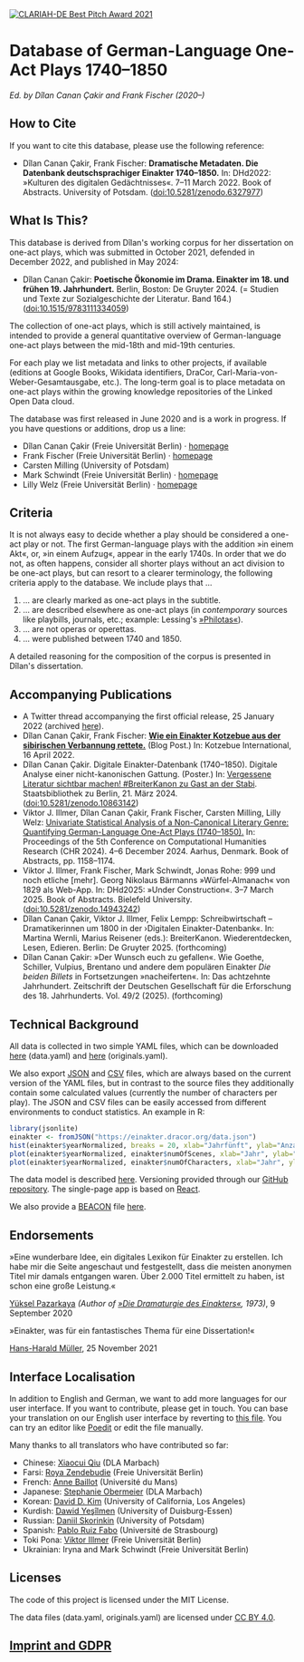 <a href="https://dhd-blog.org/?p=15604">
  <img
    src="/clariah-best-pitch-2021.png"
    alt="CLARIAH-DE Best Pitch Award 2021"
    style={{width: '120px', float: 'right'}}
  />
</a>

# Database of German-Language One-Act Plays 1740–1850

_Ed. by Dîlan Canan Çakir and Frank Fischer (2020–)_

## How to Cite

If you want to cite this database, please use the following reference:

- Dîlan Canan Çakir, Frank Fischer: **Dramatische Metadaten. Die Datenbank deutschsprachiger Einakter 1740–1850.** In: DHd2022: »Kulturen des digitalen Gedächtnisses«. 7–11 March 2022. Book of Abstracts. University of Potsdam. ([doi:10.5281/zenodo.6327977](https://doi.org/10.5281/zenodo.6327977))

## What Is This?

This database is derived from Dîlan's working corpus for her dissertation
on one-act plays, which was submitted in October 2021, defended in December
2022, and published in May 2024:

- Dîlan Canan Çakir: **Poetische Ökonomie im Drama. Einakter im 18. und frühen 19. Jahrhundert.** Berlin, Boston: De Gruyter 2024. (= Studien und Texte zur
  Sozialgeschichte der Literatur. Band 164.)
  ([doi:10.1515/9783111334059](https://doi.org/10.1515/9783111334059))

The collection of one-act plays, which is still actively maintained, is intended to
provide a general quantitative overview of German-language one-act plays between the
mid-18th and mid-19th centuries.

For each play we list metadata and links to other projects, if available
(editions at Google Books, Wikidata identifiers, DraCor,
Carl-Maria-von-Weber-Gesamtausgabe, etc.). The long-term goal is
to place metadata on one-act plays within the growing knowledge repositories of
the Linked Open Data cloud.

The database was first released in June 2020 and is a work in progress. If you
have questions or additions, drop us a line:

- Dîlan Canan Çakir (Freie Universität Berlin) ·
  [homepage](https://dilancakir.github.io/)
- Frank Fischer (Freie Universität Berlin) ·
  [homepage](https://lehkost.github.io/)
- Carsten Milling (University of Potsdam)
- Mark Schwindt (Freie Universität Berlin) ·
  [homepage](https://www.markschwindt.com/)
- Lilly Welz (Freie Universität Berlin) ·
  [homepage](https://www.temporal-communities.de/people/welz/index.html)

## Criteria

It is not always easy to decide whether a play should be considered a one-act
play or not. The first German-language plays with the addition »in einem Akt«,
or, »in einem Aufzug«, appear in the early 1740s. In order that we do not, as
often happens, consider all shorter plays without an act division to be one-act
plays, but can resort to a clearer terminology, the following criteria apply
to the database. We include plays that …

1. … are clearly marked as one-act plays in the subtitle.
2. … are described elsewhere as one-act plays (in _contemporary_
   sources like playbills, journals, etc.; example: Lessing's
   [»Philotas«](id/ein001453)).
3. … are not operas or operettas.
4. … were published between 1740 and 1850.

A detailed reasoning for the composition of the corpus is presented
in Dîlan's dissertation.

## Accompanying Publications

- A Twitter thread accompanying the first official release, 25 January 2022 (archived [here](http://web.archive.org/web/20220125101138/https://twitter.com/umblaetterer/status/1485916969878626306)).
- Dîlan Canan Çakir, Frank Fischer: **[Wie ein Einakter Kotzebue aus der sibirischen Verbannung rettete.](https://kotzebue.hypotheses.org/1345)** (Blog Post.) In: Kotzebue International, 16 April 2022.
- Dîlan Canan Çakir. Digitale Einakter-Datenbank (1740–1850). Digitale Analyse einer nicht-kanonischen Gattung. (Poster.) In: [Vergessene Literatur sichtbar machen! #BreiterKanon zu Gast an der Stabi](https://blog.sbb.berlin/veranstaltung-breiter-kanon/). Staatsbibliothek zu Berlin, 21. März 2024. ([doi:10.5281/zenodo.10863142](https://doi.org/10.5281/zenodo.10863142))
- Viktor J. Illmer, Dîlan Canan Çakir, Frank Fischer, Carsten Milling, Lilly Welz: [Univariate Statistical Analysis of a Non-Canonical Literary Genre: Quantifying German-Language One-Act Plays (1740–1850).](https://ceur-ws.org/Vol-3834/paper86.pdf) In: Proceedings of the 5th Conference on Computational Humanities Research (CHR 2024). 4–6 December 2024. Aarhus, Denmark. Book of Abstracts, pp. 1158–1174.
- Viktor J. Illmer, Frank Fischer, Mark Schwindt, Jonas Rohe: 999 und noch etliche \[mehr\]. Georg Nikolaus Bärmanns »Würfel-Almanach« von 1829 als Web-App. In: DHd2025: »Under Construction«. 3–7 March 2025. Book of Abstracts. Bielefeld University. ([doi:10.5281/zenodo.14943242](https://doi.org/10.5281/zenodo.14943242))
- Dîlan Canan Çakir, Viktor J. Illmer, Felix Lempp: Schreibwirtschaft – Dramatikerinnen um 1800 in der ›Digitalen Einakter-Datenbank«. In: Martina Wernli, Marius Reisener (eds.): BreiterKanon. Wiederentdecken, Lesen, Edieren. Berlin: De Gruyter 2025. (forthcoming)
- Dîlan Canan Çakir: »Der Wunsch euch zu gefallen«. Wie Goethe, Schiller, Vulpius, Brentano und andere dem populären Einakter *Die beiden Billets* in Fortsetzungen »nacheiferten«. In: Das achtzehnte Jahrhundert. Zeitschrift der Deutschen Gesellschaft für die Erforschung des 18. Jahrhunderts. Vol. 49/2 (2025). (forthcoming)

## Technical Background

All data is collected in two simple YAML files, which can be downloaded
[here](https://raw.githubusercontent.com/dracor-org/einakter/main/data.yaml)
(data.yaml) and
[here](https://raw.githubusercontent.com/dracor-org/einakter/main/originals.yaml)
(originals.yaml).

We also export [JSON](https://einakter.dracor.org/data.json) and
[CSV](https://einakter.dracor.org/data.csv) files, which are
always based on the current version of the YAML files, but in contrast to the
source files they additionally contain some calculated values (currently the
number of characters per play). The JSON and CSV files can be easily accessed
from different environments to conduct statistics. An example in R:

```R
library(jsonlite)
einakter <- fromJSON("https://einakter.dracor.org/data.json")
hist(einakter$yearNormalized, breaks = 20, xlab="Jahrfünft", ylab="Anzahl Stücke im Korpus")
plot(einakter$yearNormalized, einakter$numOfScenes, xlab="Jahr", ylab="Anzahl Szenen pro Stück")
plot(einakter$yearNormalized, einakter$numOfCharacters, xlab="Jahr", ylab="Anzahl Figuren pro Stück")
```

The data model is described <a href="https://github.com/dracor-org/einakter/wiki">here</a>.
Versioning provided through our
[GitHub repository](https://github.com/dracor-org/einakter). The single-page app
is based on [React](https://reactjs.org/).

We also provide a [BEACON](https://meta.wikimedia.org/wiki/Dynamic_links_to_external_resources) file [here](https://einakter.dracor.org/wikidata.txt).

## Endorsements

»Eine wunderbare Idee, ein digitales Lexikon für Einakter zu erstellen. Ich habe mir die Seite angeschaut und festgestellt, dass die meisten anonymen Titel mir damals entgangen waren. Über 2.000 Titel ermittelt zu haben, ist schon eine große Leistung.«

[Yüksel Pazarkaya](https://de.wikipedia.org/wiki/Yüksel_Pazarkaya) _(Author of [»Die Dramaturgie des Einakters«](https://archive.org/details/diedramaturgiede0000paza), 1973)_, 9 September 2020

»Einakter, was für ein fantastisches Thema für eine Dissertation!«

[Hans-Harald Müller](https://de.wikipedia.org/wiki/Hans-Harald_Müller), 25 November 2021

## Interface Localisation

In addition to English and German, we want to add more languages for our user interface. If you want to contribute, please get in touch. You can base your translation on our English user interface by reverting to [this file](https://github.com/dracor-org/einakter/blob/main/src/locales/en/messages.po). You can try an editor like [Poedit](https://poedit.net/) or edit the file manually.

Many thanks to all translators who have contributed so far:

- Chinese: [Xiaocui Qiu](https://www.dla-marbach.de/ueber-uns/mitarbeiterinnen-und-mitarbeiter/alle-mitarbeiterinnen-und-mitarbeiter/detail/14621/) (DLA Marbach)
- Farsi: [Roya Zendebudie](https://www.temporal-communities.de/people/zendebudie) (Freie Universität Berlin)
- French: [Anne Baillot](https://3lam.univ-lemans.fr/fr/les-membres-du-laboratoire/enseignants-chercheurs/baillot-anne.html) (Université du Mans)
- Japanese: [Stephanie Obermeier](https://www.dla-marbach.de/ueber-uns/mitarbeiterinnen-und-mitarbeiter/direktion/direktion-mitarbeiterinnen-und-mitarbeiter/detail/12171/) (DLA Marbach)
- Korean: [David D. Kim](https://elts.ucla.edu/person/david-kim/) (University of California, Los Angeles)
- Kurdish: [Dawid Yeşîlmen](https://www.uni-due.de/turkistik/davut_yesilmen.php) (University of Duisburg-Essen)
- Russian: [Daniil Skorinkin](https://twitter.com/danya_sko) (University of Potsdam)
- Spanish: [Pablo Ruiz Fabo](https://lilpa.unistra.fr/theme-1-lexiques-discours-et-transpositions/membres/enseignants-chercheurs/ruiz-fabo-pablo/) (Université de Strasbourg)
- Toki Pona: [Viktor Illmer](https://viktor.im/) (Freie Universität Berlin)
- Ukrainian: Iryna and Mark Schwindt (Freie Universität Berlin)

## Licenses

The code of this project is licensed under the MIT License.

The data files (data.yaml, originals.yaml) are licensed under
[CC BY 4.0](https://creativecommons.org/licenses/by/4.0/).

## [Imprint and GDPR](https://dracor.org/doc/imprint-and-gdpr)
